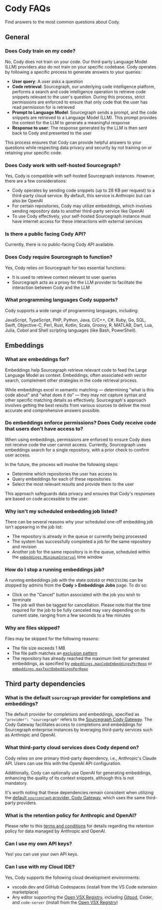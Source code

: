 # Cody FAQs

<p className="subtitle">Find answers to the most common questions about Cody.</p>

## General

### Does Cody train on my code?

No, Cody does not train on your code. Our third-party Language Model (LLM) providers also do not train on your specific codebase. Cody operates by following a specific process to generate answers to your queries:

- **User query**: A user asks a question
- **Code retrieval**: Sourcegraph, our underlying code intelligence platform, performs a search and code intelligence operation to retrieve code snippets relevant to the user's question. During this process, strict permissions are enforced to ensure that only code that the user has read permission for is retrieved
- **Prompt to Language Model**: Sourcegraph sends a prompt, and the code snippets are retrieved to a Language Model (LLM). This prompt provides the context for the LLM to generate a meaningful response
- **Response to user**: The response generated by the LLM is then sent back to Cody and presented to the user

This process ensures that Cody can provide helpful answers to your questions while respecting data privacy and security by not training on or retaining your specific code.

### Does Cody work with self-hosted Sourcegraph?

Yes, Cody is compatible with self-hosted Sourcegraph instances. However, there are a few considerations:

- Cody operates by sending code snippets (up to 28 KB per request) to a third-party cloud service. By default, this service is Anthropic but can also be OpenAI
- For certain repositories, Cody may utilize embeddings, which involves sending repository data to another third-party service like OpenAI
- To use Cody effectively, your self-hosted Sourcegraph instance must have internet access for these interactions with external services

### Is there a public facing Cody API?

Currently, there is no public-facing Cody API available.

### Does Cody require Sourcegraph to function?

Yes, Cody relies on Sourcegraph for two essential functions:

- It is used to retrieve context relevant to user queries
- Sourcegraph acts as a proxy for the LLM provider to facilitate the interaction between Cody and the LLM

### What programming languages Cody supports?

Cody supports a wide range of programming languages, including:

JavaScript, TypeScript, PHP, Python, Java, C/C++, C#, Ruby, Go, SQL, Swift, Objective-C, Perl, Rust, Kotlin, Scala, Groovy, R, MATLAB, Dart, Lua, Julia, Cobol and Shell scripting languages (like Bash, PowerShell).

## Embeddings

### What are embeddings for?

Embeddings help Sourcegraph retrieve relevant code to feed the Large Language Model as context. Embeddings, often associated with vector search, complement other strategies in the code retrieval process.

While embeddings excel in semantic matching — determining "what is this code about" and "what does it do" — they may not capture syntax and other specific matching details as effectively. Sourcegraph's approach involves getting the best results from various sources to deliver the most accurate and comprehensive answers possible.

### Do embeddings enforce permissions? Does Cody receive code that users don't have access to?

When using embeddings, permissions are enforced to ensure Cody does not receive code the user cannot access. Currently, Sourcegraph uses embeddings search for a single repository, with a prior check to confirm user access.

In the future, the process will involve the following steps:

- Determine which repositories the user has access to
- Query embeddings for each of these repositories
- Select the most relevant results and provide them to the user

This approach safeguards data privacy and ensures that Cody's responses are based on code accessible to the user.

### Why isn't my scheduled embedding job listed?

There can be several reasons why your scheduled one-off embedding job isn't appearing in the job list:

- The repository is already in the queue or currently being processed
- The system has successfully completed a job for the same repository and revision
- Another job for the same repository is in the queue, scheduled within the [`embeddings.MinimumInterval`](./embeddings#minimum-time-interval-between-automatically-scheduled-embeddings) time window

### How do I stop a running embeddings job?

A running embeddings job with the state `QUEUED` or `PROCESSING` can be stopped by admins from the **Cody > Embeddings Jobs** page. To do so:

- Click on the "Cancel" button associated with the job you wish to terminate
- The job will then be tagged for cancellation. Please note that the time required for the job to be fully canceled may vary depending on its current state, ranging from a few seconds to a few minutes

### Why are files skipped?

Files may be skipped for the following reasons:

- The file size exceeds 1 MB
- The file path matches an [exclusion pattern](./embeddings/manage-embeddings#filter-files-from-embeddings)
- The repository has already reached the maximum limit for generated embeddings, as specified by [`embeddings.maxCodeEmbeddingsPerRepo`](./embeddings/usage-and-limits#limit-the-number-of-embeddings-that-can-be-generated) or [`embeddings.maxTextEmbeddingsPerRepo`](./embeddings/usage-and-limits#limit-the-number-of-embeddings-that-can-be-generated)

## Third party dependencies

### What is the default `sourcegraph` provider for completions and embeddings?

The default provider for completions and embeddings, specified as `"provider": "sourcegraph"` refers to the [Sourcegraph Cody Gateway](./core-concepts/cody-gateway). The Cody Gateway facilitates access to completions and embeddings for Sourcegraph enterprise instances by leveraging third-party services such as Anthropic and OpenAI.

### What third-party cloud services does Cody depend on?

Cody relies on one primary third-party dependency, i.e., Anthropic's Claude API. Users can use this with the OpenAI API configuration.

Additionally, Cody can optionally use OpenAI for generating embeddings, enhancing the quality of its context snippets, although this is not mandatory.

It's worth noting that these dependencies remain consistent when utilizing the [default `sourcegraph` provider, Cody Gateway](./core-concepts/cody-gateway), which uses the same third-party providers.

### What is the retention policy for Anthropic and OpenAI?

Please refer to this [terms and conditions](https://about.sourcegraph.com/terms/cody-notice) for details regarding the retention policy for data managed by Anthropic and OpenAI.

### Can I use my own API keys?

Yes! you can use your own API keys.

### Can I use with my Cloud IDE?

Yes, Cody supports the following cloud development environments:

- vscode.dev and GitHub Codespaces (install from the VS Code extension marketplace)
- Any editor supporting the [Open VSX Registry](https://open-vsx.org/extension/sourcegraph/cody-ai), including [Gitpod](https://www.gitpod.io/blog/boosting-developer-productivity-unleashing-the-power-of-sourcegraph-cody-in-gitpod), Coder, and `code-server` (install from the [Open VSX Registry](https://open-vsx.org/extension/sourcegraph/cody-ai))

